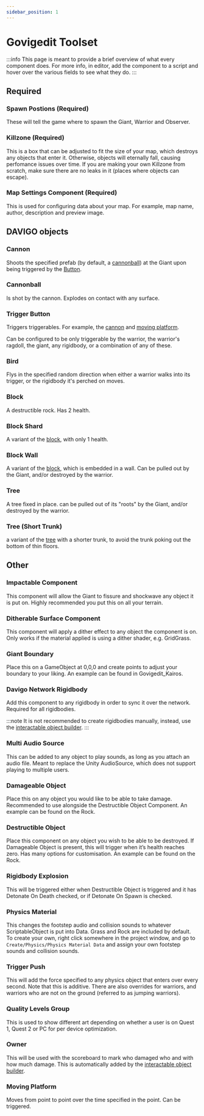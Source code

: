```yaml
---
sidebar_position: 1
---
```


# Govigedit Toolset


:::info
This page is meant to provide a brief overview of what every component does. 
For more info, in editor, add the component to a script and hover over the various fields to see what they do. 
:::

## Required

### <UnityAsset iconType="prefab">Spawn Postions (Required)</UnityAsset>

These will tell the game where to spawn the Giant, Warrior and Observer.

### <UnityAsset iconType="prefab">Killzone (Required)</UnityAsset>

This is a box that can be adjusted to fit the size of your map, which destroys any objects that enter it. 
Otherwise, objects will eternally fall, causing perfomance issues over time. 
If you are making your own Killzone from scratch, make sure there are no leaks in it (places where objects can escape).

### <UnityAsset iconType="script">Map Settings Component (Required)</UnityAsset>

This is used for configuring data about your map. For example, map name, author, description and preview image.

## DAVIGO objects

### <UnityAsset iconType="prefab">Cannon</UnityAsset>

Shoots the specified prefab (by default, a [cannonball](#cannonball)) at the Giant upon being triggered by the [Button](#trigger-button).

### <UnityAsset iconType="prefab">Cannonball</UnityAsset>

Is shot by the cannon. Explodes on contact with any surface. 

### <UnityAsset iconType="prefab">Trigger Button</UnityAsset>

Triggers triggerables. For example, the [cannon](#cannon) and [moving platform](#moving-platform).

Can be configured to be only triggerable by the warrior, the warrior's ragdoll, the giant, any rigidbody, or a combination of any of these. 

### <UnityAsset iconType="prefab">Bird</UnityAsset>

Flys in the specified random direction when either a warrior walks into its trigger, or the rigidbody it's perched on moves.

### <UnityAsset iconType="prefab">Block</UnityAsset>

A destructible rock. Has 2 health. 

### <UnityAsset iconType="prefab">Block Shard</UnityAsset>

A variant of the [block](#block), with only 1 health. 

### <UnityAsset iconType="prefab">Block Wall</UnityAsset>

A variant of the [block](#block), which is embedded in a wall. Can be pulled out by the Giant, and/or destroyed by the warrior.

### <UnityAsset iconType="prefab">Tree</UnityAsset>

A tree fixed in place. can be pulled out of its "roots" by the Giant, and/or destroyed by the warrior. 

### <UnityAsset iconType="prefab">Tree (Short Trunk)</UnityAsset>

a variant of the [tree](#tree) with a shorter trunk, to avoid the trunk poking out the bottom of thin floors.

## Other

### <UnityAsset iconType="script">Impactable Component</UnityAsset>

This component will allow the Giant to fissure and shockwave any object it is put on. Highly recommended you put this on all your terrain.

### <UnityAsset iconType="script">Ditherable Surface Component</UnityAsset>

This component will apply a dither effect to any object the component is on.
Only works if the material applied is using a dither shader, e.g. GridGrass.

### <UnityAsset iconType="script">Giant Boundary</UnityAsset>

Place this on a GameObject at 0,0,0 and create points to adjust your boundary to your liking. 
An example can be found in Govigedit_Kairos.

### <UnityAsset iconType="script">Davigo Network Rigidbody</UnityAsset>

Add this component to any rigidbody in order to sync it over the network. Required for all rigidbodies.

:::note
It is not recommended to create rigidbodies manually, instead, use the [interactable object builder](/toolset/editor-windows/object-builder).
:::

### <UnityAsset iconType="script">Multi Audio Source</UnityAsset>

This can be added to any object to play sounds, as long as you attach an audio file. 
Meant to replace the Unity AudioSource, which does not support playing to multiple users.

### <UnityAsset iconType="script">Damageable Object</UnityAsset>

Place this on any object you would like to be able to take damage. Recommended to use alongside the Destructible Object Component. An example can be found on the Rock.

### <UnityAsset iconType="script">Destructible Object</UnityAsset>

Place this component on any object you wish to be able to be destroyed. If Damageable Object is present, this will trigger when it’s health reaches zero. Has many options for customisation. An example can be found on the Rock.

### <UnityAsset iconType="script">Rigidbody Explosion</UnityAsset>

This will be triggered either when Destructible Object is triggered and it has Detonate On Death checked, or if Detonate On Spawn is checked. 

### <UnityAsset iconType="script">Physics Material</UnityAsset>

This changes the footstep audio and collision sounds to whatever ScriptableObject is put into Data. Grass and Rock are included by default. 
To create your own, right click somewhere in the project window, and go to `Create/Physics/Physics Material Data` and assign your own footstep sounds and collision sounds.

### <UnityAsset iconType="script">Trigger Push</UnityAsset>

This will add the force specified to any physics object that enters over every second. 
Note that this is additive. 
There are also overrides for warriors, and warriors who are not on the ground (referred to as jumping warriors). 

### <UnityAsset iconType="script">Quality Levels Group</UnityAsset>

This is used to show different art depending on whether a user is on Quest 1, Quest 2 or PC for per device optimization. 

### <UnityAsset iconType="script">Owner</UnityAsset>

This will be used with the scoreboard to mark who damaged who and with how much damage. 
This is automatically added by the [interactable object builder](/toolset/editor-windows/object-builder). 

### <UnityAsset iconType="script">Moving Platform</UnityAsset>

Moves from point to point over the time specified in the point. Can be triggered.
